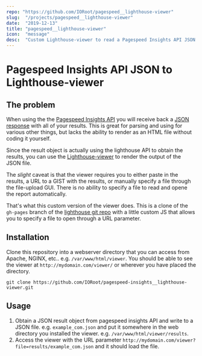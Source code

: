 ```yaml
---
repo: "https://github.com/IORoot/pagespeed__lighthouse-viewer"
slug:  "/projects/pagespeed__lighthouse-viewer"
date:  "2019-12-13"
title: "pagespeed__lighthouse-viewer"
icon:  "message"
desc:  "Custom Lighthouse-viewer to read a Pagespeed Insights API JSON response file specified on URL path"
---
```



# Pagespeed Insights API JSON to Lighthouse-viewer

## The problem

When using the the [Pagespeed Insights API](https://developers.google.com/speed/docs/insights/v5/get-started) you will receive back a 
[JSON response](https://developers.google.com/speed/docs/insights/v5/reference/pagespeedapi/runpagespeed#response_1) with all of your results. 
This is great for parsing and using for various other things, but lacks the ability to render as an
HTML file without coding it yourself. 

Since the result object is actually using the lighthouse API to obtain the results, you can use the
[Lighthouse-viewer](https://googlechrome.github.io/lighthouse/viewer/) to render the output of the 
JSON file.

The *slight* caveat is that the viewer requires you to either paste in the results, a URL to a GIST
with the results, or manually specify a file through the file-upload GUI. There is no ability to 
specify a file to read and opene the report automatically. 

That's what this custom version of the viewer does. This is a clone of the `gh-pages` branch of 
the [lighthouse git repo](https://github.com/GoogleChrome/lighthouse/tree/gh-pages) with a little
custom JS that allows you to specify a file to open through a URL parameter.

## Installation

Clone this repository into a webserver directory that you can access from Apache, NGINX, etc.. e.g. `/var/www/html/viewer`.
You should be able to see the viewer at `http://mydomain.com/viewer/` or wherever you have placed the directory.

`git clone https://github.com/IORoot/pagespeed-insights__lighthouse-viewer.git`

## Usage

1. Obtain a JSON result object from pagespeed insights API and write to a JSON file. e.g. `example_com.json` and put it somewhere in the web directory you installed the viewer. e.g. `/var/www/html/viewer/results`.
1. Access the viewer with the URL parameter `http://mydomain.com/viewer?file=results/example_com.json` and it should load the file.